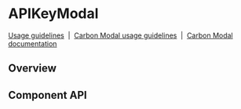 <!-- `position:fixed` cause rendering issues, so do not render the modal -->


# APIKeyModal

[Usage guidelines](https://www.carbondesignsystem.com/community/patterns/generate-an-api-key/)
&nbsp;|&nbsp;
[Carbon Modal usage guidelines](https://www.carbondesignsystem.com/components/modal/usage)
&nbsp;|&nbsp;
[Carbon Modal documentation](https://react.carbondesignsystem.com/?path=/docs/modal--default)

## Overview

<Preview>
  <Story
    id={getStorybookSlug(pkg, null, APIKeyModal.displayName, 'standard')}
  />
</Preview>

## Component API

<Props />
